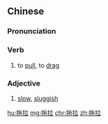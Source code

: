 ==Chinese==
{{zh-forms}}

===Pronunciation===
{{zh-pron
|m=tuōlā
|c=to1 laai1
|mn=qz,xm,zz:thoa-la/qz,xm,zz:tho-la
|cat=v,a
}}

===Verb===
{{zh-verb}}

# to [[pull]], to [[drag]]

===Adjective===
{{zh-adj}}

# [[slow]], [[sluggish]]

[[hu:拖拉]]
[[mg:拖拉]]
[[chr:拖拉]]
[[zh:拖拉]]